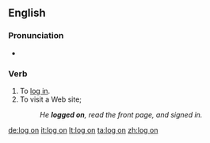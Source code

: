 {{also|logon}}
==English==

===Pronunciation===
*{{audio|en-uk-logon.ogg|Audio (UK)}}

===Verb===
{{en-verb|logs on|logging on|logged on|logged on}}

# To [[log in]].
# To visit a Web site; {{non-gloss definition|1=construed with {{term|to|lang=en}}.}}
#: ''He '''logged on''', read the front page, and signed in.''

[[de:log on]]
[[it:log on]]
[[lt:log on]]
[[ta:log on]]
[[zh:log on]]